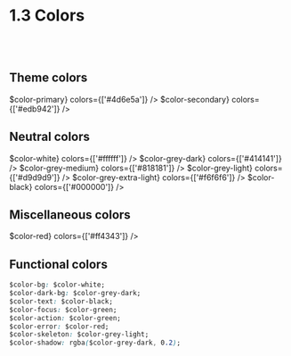 
<Meta title="1 Introduction / 1.3 Colors" />

# 1.3 Colors

<br />
<br />

## Theme colors

<ColorPalette>
  <ColorItem title="SL Green (Sage)" subtitle={<code>$color-primary</code>} colors={['#4d6e5a']} />
  <ColorItem
    title="SL Yellow (Tuscany)"
    subtitle={<code>$color-secondary</code>}
    colors={['#edb942']}
  />
</ColorPalette>

## Neutral colors

<ColorPalette>
  <ColorItem title="White" subtitle={<code>$color-white</code>} colors={['#ffffff']} />
  <ColorItem title="Grey Dark" subtitle={<code>$color-grey-dark</code>} colors={['#414141']} />
  <ColorItem title="Grey Medium" subtitle={<code>$color-grey-medium</code>} colors={['#818181']} />
  <ColorItem title="Grey Light" subtitle={<code>$color-grey-light</code>} colors={['#d9d9d9']} />
  <ColorItem
    title="Grey Extra Light"
    subtitle={<code>$color-grey-extra-light</code>}
    colors={['#f6f6f6']}
  />
  <ColorItem title="Black" subtitle={<code>$color-black</code>} colors={['#000000']} />
</ColorPalette>

## Miscellaneous colors

<ColorPalette>
  <ColorItem title="Red" subtitle={<code>$color-red</code>} colors={['#ff4343']} />
</ColorPalette>

## Functional colors

```css
$color-bg: $color-white;
$color-dark-bg: $color-grey-dark;
$color-text: $color-black;
$color-focus: $color-green;
$color-action: $color-green;
$color-error: $color-red;
$color-skeleton: $color-grey-light;
$color-shadow: rgba($color-grey-dark, 0.2);
```
